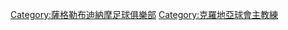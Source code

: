 {{Commonscat|Coaches of NK Dinamo Zagreb}}

[[Category:薩格勒布迪納摩足球俱樂部|Category:薩格勒布迪納摩足球俱樂部]]
[[Category:克羅地亞球會主教練|Category:克羅地亞球會主教練]]